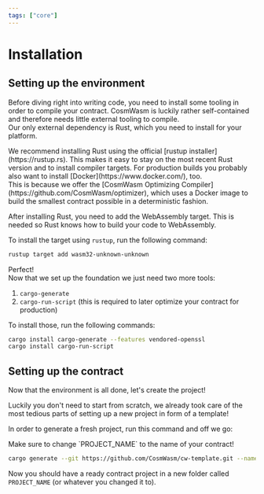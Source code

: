 ```yaml
---
tags: ["core"]
---
```



# Installation

## Setting up the environment

Before diving right into writing code, you need to install some tooling in order
to compile your contract. CosmWasm is luckily rather self-contained and
therefore needs little external tooling to compile.  
Our only external dependency is Rust, which you need to install for your
platform.

<Callout>
  We recommend installing Rust using the official [rustup
  installer](https://rustup.rs). This makes it easy to stay on the most recent
  Rust version and to install compiler targets.
</Callout>

<Callout>
  For production builds you probably also want to install
  [Docker](https://www.docker.com/), too.
  <br /> This is because we offer the [CosmWasm Optimizing Compiler](https://github.com/CosmWasm/optimizer),
  which uses a Docker image to build the smallest contract possible in a deterministic
  fashion.
</Callout>

After installing Rust, you need to add the WebAssembly target. This is needed so
Rust knows how to build your code to WebAssembly.

To install the target using `rustup`, run the following command:

```sh
rustup target add wasm32-unknown-unknown
```

Perfect!  
Now that we set up the foundation we just need two more tools:

1. `cargo-generate`
2. `cargo-run-script` (this is required to later optimize your contract for
   production)

To install those, run the following commands:

```sh
cargo install cargo-generate --features vendored-openssl
cargo install cargo-run-script
```

## Setting up the contract

Now that the environment is all done, let's create the project!

Luckily you don't need to start from scratch, we already took care of the most
tedious parts of setting up a new project in form of a template!

In order to generate a fresh project, run this command and off we go:

<Callout>
  Make sure to change `PROJECT_NAME` to the name of your contract!
</Callout>

```sh
cargo generate --git https://github.com/CosmWasm/cw-template.git --name PROJECT_NAME
```

Now you should have a ready contract project in a new folder called
`PROJECT_NAME` (or whatever you changed it to).
